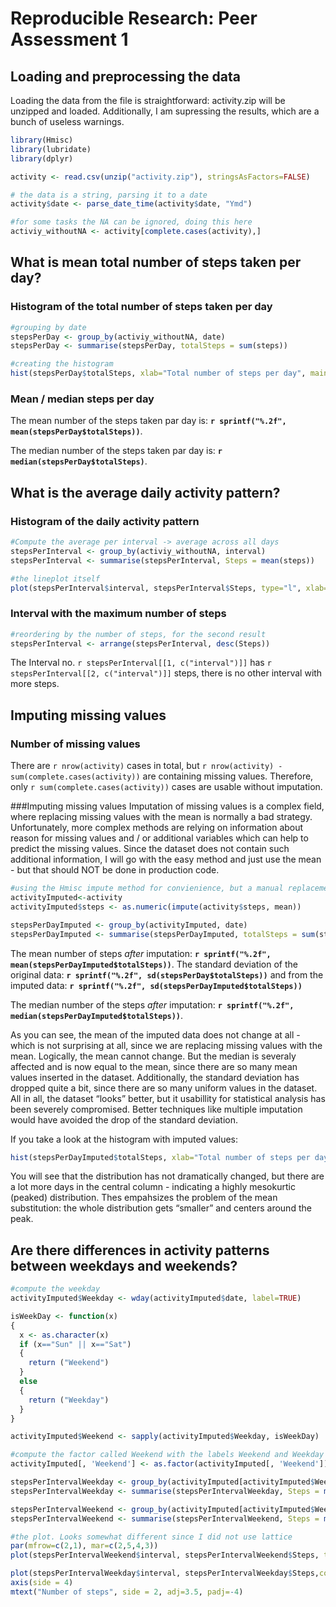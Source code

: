 # Reproducible Research: Peer Assessment 1

## Loading and preprocessing the data

Loading the data from the file is straightforward: activity.zip will be unzipped and loaded.
Additionally, I am supressing the results, which are a bunch of useless warnings.  

```r
library(Hmisc)
library(lubridate)
library(dplyr)

activity <- read.csv(unzip("activity.zip"), stringsAsFactors=FALSE)

# the data is a string, parsing it to a date
activity$date <- parse_date_time(activity$date, "Ymd")

#for some tasks the NA can be ignored, doing this here
activiy_withoutNA <- activity[complete.cases(activity),]
```


## What is mean total number of steps taken per day?
### Histogram of the total number of steps taken per day
```r
#grouping by date
stepsPerDay <- group_by(activiy_withoutNA, date)
stepsPerDay <- summarise(stepsPerDay, totalSteps = sum(steps))

#creating the histogram
hist(stepsPerDay$totalSteps, xlab="Total number of steps per day", main="Total number of steps per day", col="orangered1")

```

### Mean / median steps per day

The mean number of the steps taken par day is: **`r sprintf("%.2f", mean(stepsPerDay$totalSteps))`**.

The median number of the steps taken par day is: **`r median(stepsPerDay$totalSteps)`**.  


## What is the average daily activity pattern?

### Histogram of the daily activity pattern
```r
#Compute the average per interval -> average across all days
stepsPerInterval <- group_by(activiy_withoutNA, interval)
stepsPerInterval <- summarise(stepsPerInterval, Steps = mean(steps))

#the lineplot itself
plot(stepsPerInterval$interval, stepsPerInterval$Steps, type="l", xlab="Interval", ylab="Average number of steps per interval" , main="Average daily activity pattern", col="orangered1")

```

### Interval with the maximum number of steps
```r
#reordering by the number of steps, for the second result
stepsPerInterval <- arrange(stepsPerInterval, desc(Steps))
```
The Interval no. `r stepsPerInterval[[1, c("interval")]]` has `r stepsPerInterval[[2, c("interval")]]` steps, there is no other interval with more steps.  


## Imputing missing values
### Number of missing values
There are `r nrow(activity)` cases in total, but `r nrow(activity) - sum(complete.cases(activity))` are containing missing values. Therefore, only `r sum(complete.cases(activity))` cases are usable without imputation.

###Imputing missing values
Imputation of missing values is a complex field, where replacing missing values with the mean is normally a bad strategy. Unfortunately, more complex methods are relying on information about reason for missing values and / or additional variables which can help to predict the missing values.
Since the dataset does not contain such additional information, I will go with the easy method and just use the mean - but that should NOT be done in production code. 

```r
#using the Hmisc impute method for convienience, but a manual replacement would have been easy to do.
activityImputed<-activity
activityImputed$steps <- as.numeric(impute(activity$steps, mean))

stepsPerDayImputed <- group_by(activityImputed, date)
stepsPerDayImputed <- summarise(stepsPerDayImputed, totalSteps = sum(steps))
```
The mean number of steps *after* imputation: **`r sprintf("%.2f", mean(stepsPerDayImputed$totalSteps))`**. The standard deviation of the original data: **`r sprintf("%.2f", sd(stepsPerDay$totalSteps))`** and from the imputed data: **`r sprintf("%.2f", sd(stepsPerDayImputed$totalSteps))`**

The median number of the steps *after* imputation: **`r sprintf("%.2f", median(stepsPerDayImputed$totalSteps))`**.  

As you can see, the mean of the imputed data does not change at all - which is not surprising at all, since we are replacing missing values with the mean. Logically, the mean cannot change. But the median is severaly affected and is now equal to the mean, since there are so many mean values inserted in the dataset. Additionally, the standard deviation has dropped quite a bit, since there are so many uniform values in the dataset. All in all, the dataset "looks" better, but it usabillity for statistical analysis has been severely compromised. Better techniques like multiple imputation would have avoided the drop of the standard deviation.

If you take a look at the histogram with imputed values: 

```r
hist(stepsPerDayImputed$totalSteps, xlab="Total number of steps per day", main="Total number of steps per day Imputed", col="orangered1")

```

You will see that the distribution has not dramatically changed, but there are a lot more days in the central column - indicating a highly mesokurtic (peaked) distribution. Thes empahsizes the problem of the mean substitution: the whole distribution gets "smaller" and centers around the peak.

## Are there differences in activity patterns between weekdays and weekends?
```r
#compute the weekday
activityImputed$Weekday <- wday(activityImputed$date, label=TRUE)

isWeekDay <- function(x)
{
  x <- as.character(x)
  if (x=="Sun" || x=="Sat")
  {
    return ("Weekend")
  }
  else
  {
    return ("Weekday")
  }
}

activityImputed$Weekend <- sapply(activityImputed$Weekday, isWeekDay)

#compute the factor called Weekend with the labels Weekend and Weekday
activityImputed[, 'Weekend'] <- as.factor(activityImputed[, 'Weekend'])

stepsPerIntervalWeekday <- group_by(activityImputed[activityImputed$Weekend=="Weekday",], interval)
stepsPerIntervalWeekday <- summarise(stepsPerIntervalWeekday, Steps = mean(steps))

stepsPerIntervalWeekend <- group_by(activityImputed[activityImputed$Weekend=="Weekend",], interval)
stepsPerIntervalWeekend <- summarise(stepsPerIntervalWeekend, Steps = mean(steps))

#the plot. Looks somewhat different since I did not use lattice
par(mfrow=c(2,1), mar=c(2,5,4,3))
plot(stepsPerIntervalWeekend$interval, stepsPerIntervalWeekend$Steps, type="l", xlab="", ylab="", col="deepskyblue", main="Weekend" ,col.main="orange")

plot(stepsPerIntervalWeekday$interval, stepsPerIntervalWeekday$Steps,col="deepskyblue", type="l", xlab="Interval", ylab="",yaxt='n', main="Weekday" ,col.main="orange")
axis(side = 4)
mtext("Number of steps", side = 2, adj=3.5, padj=-4)
```

